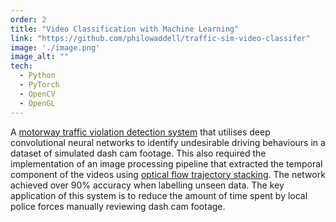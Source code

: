 ```yaml
---
order: 2
title: "Video Classification with Machine Learning"
link: "https://github.com/philowaddell/traffic-sim-video-classifer"
image: './image.png'
image_alt: ""
tech:
  - Python
  - PyTorch
  - OpenCV
  - OpenGL
---
```


A [motorway traffic violation detection system](https://docs.google.com/uc?export=download&id=1XYr-Y0uwjLhWIUTqCxRJ_Z-nMgTUCH32) that utilises deep convolutional neural networks to identify undesirable driving behaviours in a dataset of simulated dash cam footage. This also required the implementation of an image processing pipeline that extracted the temporal component of the videos using [optical flow trajectory stacking](https://arxiv.org/pdf/1406.2199.pdf). The network achieved over 90% accuracy when labelling unseen data. The key application of this system is to reduce the amount of time spent by local police forces manually reviewing dash cam footage.
